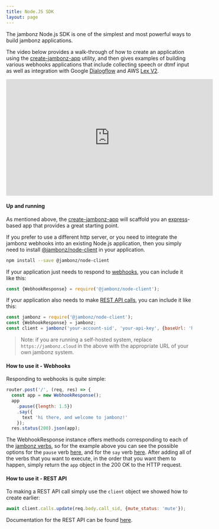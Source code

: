 ```yaml
---
title: Node.JS SDK
layout: page
---
```


The jambonz Node.js SDK is one of the simplest and most powerful ways to build jambonz applications.  

The video below provides a walk-through of how to create an application using the [create-jambonz-app](/docs/client-sdks/create-jambonz-app) utility, and then gives examples of building various webhooks applications that include collecting speech or dtmf input as well as integration with Google [Dialogflow](https://developers.google.com/learn/pathways/chatbots-dialogflow) and AWS [Lex V2](https://aws.amazon.com/blogs/aws/amazon-lex-enhanced-console-experience/).

<div class="video-wrap">
  <iframe width="560" height="315" src="https://www.youtube.com/embed/42jcqyvCstU" title="YouTube video player" frameborder="0" allow="accelerometer; autoplay; clipboard-write; encrypted-media; gyroscope; picture-in-picture" allowfullscreen></iframe>
</div>

#### Up and running
As mentioned above, the [create-jambonz-app](/docs/client-sdks/create-jambonz-app) will scaffold you an [express](https://expressjs.com/)-based app that provides a great starting point.

If you prefer to use a different http server, or you need to integrate the jambonz webhooks into an existing Node.js application, then you simply need to install [@jambonz/node-client](https://www.npmjs.com/package/@jambonz/node-client) in your application.

```bash
npm install --save @jambonz/node-client
```

If your application just needs to respond to [webhooks](/docs/webhooks/overview/), you can include it like this:
```js
const {WebhookResponse} = require('@jambonz/node-client');
```

If your application also needs to make [REST API calls](/docs/rest/overview/), you can include it like this:
```js
const jambonz = require('@jambonz/node-client');
const {WebhookResponse} = jambonz;
const client = jambonz('your-account-sid', 'your-api-key', {baseUrl: 'https://jambonz.cloud'});
```
> Note: if you are running a self-hosted system, replace `https://jambonz.cloud` in the above with the appropriate URL of your own jambonz system.

#### How to use it - Webhooks
Responding to webhooks is quite simple:

```js
router.post('/', (req, res) => {
  const app = new WebhookResponse();
  app
    .pause({length: 1.5})
    .say({
      text 'hi there, and welcome to jambonz!'
    });
  res.status(200).json(app);
```

The WebhookResponse instance offers methods corresponding to each of the [jambonz verbs](/docs/webhooks/overview/), so for the example above you can see the possible options for the `pause` verb [here](/docs/webhooks/pause/), and for the `say` verb [here](/docs/webhooks/say/).  After adding all of the verbs that you want to execute, in the order that you want them to happen, simply return the `app` object in the 200 OK to the HTTP request.


#### How to use it - REST API
To making a REST API call simply use the `client` object we showed how to create earlier:
```js
await client.calls.update(req.body.call_sid, {mute_status: 'mute'});
```
Documentation for the REST API can be found [here](/docs/rest/overview/).